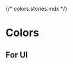 {/* colors.stories.mdx */}


<Meta title="Miscelaneus/Colors" />

# Colors

## For UI

<ColorPalette>
  <ColorItem 
    title="main blue colors" 
    subtitle="" 
    colors={{ primary: '#0F253E', secondary: '#1D4A7C', 'soft-blue': '#91CFDE', 'blue-white': '#F1FBFD' }} 
  />
  <ColorItem 
    title="red" 
    subtitle="" 
    colors={{ 'dark-red': '#310509', 'soft-red': '#DEA091', 'red-white': '#FDF3F1' }} 
  />
  <ColorItem 
    title="notice red colors" 
    subtitle="" 
    colors={{ 'notice-dark-red': '#E62525', 'notice-red': '#FF6B6B', 'notice-soft-red': '#FFBBBB' }} 
  />
  <ColorItem 
    title="notice yellow colors" 
    subtitle="" 
    colors={{ 'notice-yellow': '#FFD93D', 'notice-soft-yellow': '#F9FFA4' }} 
  />
  <ColorItem 
    title="notice green colors" 
    subtitle="" 
    colors={{ 'notice-green': '#6BCB77', 'notice-soft-green': '#B4FF9F' }} 
  />
  <ColorItem 
    title="gray palette" 
    subtitle="" 
    colors={{ 'gray-dark': '#303236', 'gray-dark-soft': '#535868', 'gray-soft': '#B3B7C3', 'gray-soft-light': '#E5E7EB' }} 
  />
</ColorPalette>

